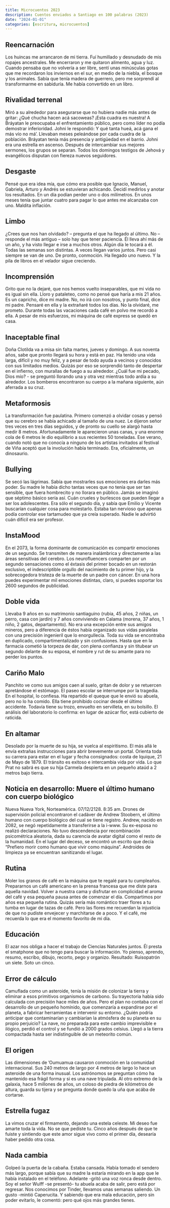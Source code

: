 ```yaml
---
title: Microcuentos 2023
description: Cuentos enviados a Santiago en 100 palabras (2023)
date: "2024-01-01"
categories: [escritura, microcuentos]
---
```


## Reencarnación
Los huincas me arrancaron de mi tierra. Fuí humillado y desnudado de mis ropajes ancestrales. Me encerraron y me quitaron alimento, agua y luz. Cuando pensaba que no volvería a ser libre, sentí unas minúsculas gotas que me recordaron los inviernos en el sur, en medio de la niebla, el bosque y los animales. Sabía que tenía madera de guerrero, pero me sorprendí al transformarme en sabiduría. Me había convertido en un libro.

## Rivalidad terrenal
Miró a su alrededor para asegurarse que no hubiera nadie más antes de gritar: ¿Qué chucha hacen acá sacoweas? ¡Esta cuadra es nuestra! A Bráyatan le preocupaba el enfrentamiento público, pero como líder no podía demostrar inferioridad. Johni le respondió: Y qué tanta hueá, acá gana el más vío no má’. Llevaban meses peleándose por cada cuadra de la población. Bráyatan tenía más presencia y antigüedad en el barrio. Johni era una estrella en ascenso. Después de intercambiar sus mejores sermones, los grupos se separan. Todos los domingos testigos de Jehová y evangélicos disputan con fiereza nuevos seguidores.

## Desgaste
Pensé que era idea mía, que cómo era posible que Ignacio, Manuel, Gabriela, Arturo y Andrés se estuvieran achicando. Decidí medirlos y anotar los resultados. En un día podían perder uno o dos milímetros. En unos meses tenía que juntar cuatro para pagar lo que antes me alcanzaba con uno. Maldita inflación.

## Limbo
¿Crees que nos han olvidado? – pregunta el que ha llegado al último. No – responde el más antiguo – solo hay que tener paciencia. Él lleva ahí más de un año, y ha visto llegar e irse a muchos otros. Algún día le tocará a él. Todas las semanas son distintas. A veces llegan varios juntos. Pero casi siempre se van de uno. De pronto, conmoción. Ha llegado uno nuevo. Y la pila de libros en el velador sigue creciendo.

##  Incomprensión
Grito que no la dejaré, que nos hemos vuelto inseparables, que mi vida no es igual sin ella. Lloro y pataleteo, como no pensé que haría a mis 21 años. Es un capricho, dice mi madre. No, no irá con nosotros, y punto final, dice mi padre. Pensaré en ella y la extrañaré todos los días. No la olvidaré, me prometo. Durante todas las vacaciones cada café en polvo me recordó a ella. A pesar de mis esfuerzos, mi máquina de café express se quedó en casa.

## Inaceptable final
Doña Clotilda va a misa sin falta martes, jueves y domingo. A sus noventa años, sabe que pronto llegará su hora y está en paz. Ha tenido una vida larga, difícil y no muy feliz, y a pesar de todo ayuda a vecinos y conocidos con sus limitados medios. Quizás por eso se sorprendió tanto de despertar en el infierno, con murallas de fuego a su alrededor. ¿Cuál fue mi pecado, Dios mío? - se preguntó llorando una y otra vez mientras todo ardía a su alrededor. Los bomberos encontraron su cuerpo a la mañana siguiente, aún aferrada a su cruz.

## Metaformosis
La transformación fue paulatina. Primero comenzó a olvidar cosas y pensó que su cerebro se había achicado al tamaño de una nuez. Le dijeron señor tres veces en tres días seguidos, y de pronto su cuello se alargó hasta medir 8 metros. Afortunadamente le aparecieron unas canas, y una enorme cola de 6 metros le dio equilibrio a sus recientes 50 toneladas. Ese verano, cuando notó que no conocía a ninguno de los artistas invitados al festival de Viña aceptó que la involución había terminado. Era, oficialmente, un dinosaurio.

## Bullying
Se secó las lágrimas. Sabía que mostrarles sus emociones era darles más poder. Su madre le había dicho tantas veces que no tenía que ser tan sensible, que fuera hombrecito y no llorara en público. Jamás se imaginó que séptimo básico sería así. Cuán crueles y burlescos que pueden llegar a ser los adolescentes. Era sólo el segundo día, y sabía que Emilio y Vicente buscarían cualquier cosa para molestarlo. Estaba tan nervioso que apenas podía controlar ese tartamudeo que ya creía superado. Nadie le advirtió cuán difícil era ser profesor.

## InstaMood
En el 2073, la forma dominante de comunicación es compartir emociones de un segundo. Se transmiten de manera inalámbrica y directamente a las áreas sensitivas del cerebro. Los neurofluencers comparten por un segundo sensaciones como el éxtasis del primer bocado en un restorán exclusivo, el indescriptible orgullo del nacimiento de tu primer hijo, y la sobrecogedora tristeza de la muerte de un padre con cáncer. En una hora puedes experimentar mil emociones distintas, claro, si puedes soportar los 2600 segundos de publicidad.

## Doble vida
Llevaba 9 años en su matrimonio santiaguino (rubia, 45 años, 2 niñas, un perro, casa con jardín) y 7 años conviviendo en Calama (morena, 37 años, 1 niño, 2 gatos, departamento). No era una excepción entre sus amigos mineros, pero a diferencia de éstos había organizado sus vidas paralelas con una precisión ingenieril que lo enorgullecía. Toda su vida se encontraba en duplicado, compartimentalizado y sin confusiones. Hasta que en la farmacia cometió la torpeza de dar, con plena confianza y  sin titubear un segundo delante de su esposa, el nombre y rut de su amante para no perder los puntos.

## Cariño Malo
Panchito ve como sus amigos caen al suelo, gritan de dolor y se retuercen apretándose el estómago. El paseo escolar se interrumpe por la tragedia. En el hospital, lo confiesa. Ha repartido el queque que le envió su abuela, pero no lo ha comido. Ella tiene prohibido cocinar desde el último accidente. Todavía tiene su trozo, envuelto en servilleta, en su bolsillo. El análisis del laboratorio lo confirma: en lugar de azúcar flor, está cubierto de raticida.

## ​​En altamar
Desolado por la muerte de su hija, se vuelca al espiritismo. El más allá le envía extrañas instrucciones para abrir brevemente un portal. Orienta toda su carrera para estar en el lugar y fecha consignados: costa de Iquique, 21 de Mayo de 1879. El tránsito es exitoso e intercambia vida por vida. Lo que Prat no sabrá es que su hija Carmela despierta en un pequeño ataúd a 2 metros bajo tierra.

## Noticia en desarrollo: Muere el último humano con cuerpo biológico
Nueva Nueva York, Norteamérica. 07/12/2128. 8:35 am.
Drones de supervisión policial encontraron el cadáver de Andrew Stoobern, el último humano con cuerpo biológico del cual se tiene registro. Andrew, nacido en 2082, se negó repetidamente a transferirse a la i-www. Su ex-esposa no realizó declaraciones. No tuvo descendencia por recombinación psicométrica aleatoria, dada su carencia de avatar digital como el resto de la humanidad. En el lugar del deceso, se encontró un escrito que decía "Prefiero morir como humano que vivir como máquina". Androides de limpieza ya se encuentran sanitizando el lugar.

## Rutina
Moler los granos de café en la máquina que te regalé para tu cumpleaños. Prepararnos un café americano en la prensa francesa que me diste para aquella navidad. Volver a nuestra cama y disfrutar en complicidad el aroma del café y esa pequeña pausa antes de comenzar el día. Compartimos por años esa pequeña rutina. Quizás sería más romántico traer flores a tu tumba en lugar de tazas de café. Pero las flores me recuerdan la injusticia de que no pudiste envejecer y marchitarse de a poco. Y el café, me recuerda lo que era el momento favorito de mi día.

## Educación
El azar nos obliga a hacer el trabajo de Ciencias Naturales juntos. 
Él presta el smatphone que no tengo para buscar la información. 
Yo pienso, aprendo, resumo, escribo, dibujo, recorto, pego y organizo.
Resultado: Ruisopatrón un siete. Soto un cinco. 

## Error de cálculo
Camuflada como un asteroide, tenía la misión de colonizar la tierra y eliminar a esos primitivos organismos de carbono. Su trayectoria había sido calculada con precisión hace miles de años. Pero el plan no contaba con el desarrollo de un pequeño homínido, que comenzaría a expandirse por el planeta, a fabricar herramientas e intervenir su entorno. ¿Quién podría anticipar que contaminarían y cambiarían la atmósfera de su planeta en su propio perjuicio? La nave, no preparada para este cambio imprevisible e ilógico, perdió el control y se fundió a 2000 grados celsius. Llegó a la tierra compactada hasta ser indistinguible de un meteorito común.

## El origen
Las dimensiones de 'Oumuamua causaron conmoción en la comunidad internacional. Sus 240 metros de largo por 4 metros de largo lo hace un asteroide de una forma inusual. Los astrónomos se preguntan cómo ha mantenido esa frágil forma y si es una nave tripulada. Al otro extremo de la galaxia, hace 5 millones de años, un coloso de piedra de kilómetros de altura, guarda su tijera y se pregunta donde quedo la uña que acába de cortarse.

## Estrella fugaz
La vimos cruzar el firmamento, dejando una estela celeste. Mi deseo fue amarte toda la vida. No se que pediste tu. Cinco años después de que te fuiste y sintiendo que este amor sigue vivo como el primer día, desearía haber pedido otra cosa.

## Nada cambia
Golpeó la puerta de la cabaña. Estaba cansada. Había tomado el sendero más largo, porque sabía que su madre la estaría mirando en la app que le había instalado en el teléfono. 
Adelante -gritó una voz ronca desde dentro. Soy el señor Wulff -se presentó- tu abuela acaba de salir, pero está por regresar. Nos conocimos por Tinder, llevamos unas semanas saliendo. 
Un gusto -mintió Caperucita. Y sabiendo que era mala educación, pero sin poder evitarlo, le comentó: pero qué ojos más grandes tienes.
